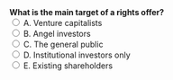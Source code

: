 ::: {.question-block}
<form onsubmit="event.preventDefault(); checkAnswer('module1_mcq_q33')" data-correct-answer="E"> 
  <strong style="display: block;">What is the main target of a rights offer?</strong> 
  <label><input type="radio" name="module1_mcq_q33" value="A"> A. Venture capitalists</label><br>
  <label><input type="radio" name="module1_mcq_q33" value="B"> B. Angel investors</label><br>
  <label><input type="radio" name="module1_mcq_q33" value="C"> C. The general public</label><br>
  <label><input type="radio" name="module1_mcq_q33" value="D"> D. Institutional investors only</label><br>
  <label><input type="radio" name="module1_mcq_q33" value="E"> E. Existing shareholders</label><br>
</form> 

<div id="feedback-module1_mcq_q33" class="feedback" data-status="" style="display:none;"> 
✅ Correct: E. Rights offers are directed to existing shareholders to maintain ownership proportions. 
</div> 
:::
